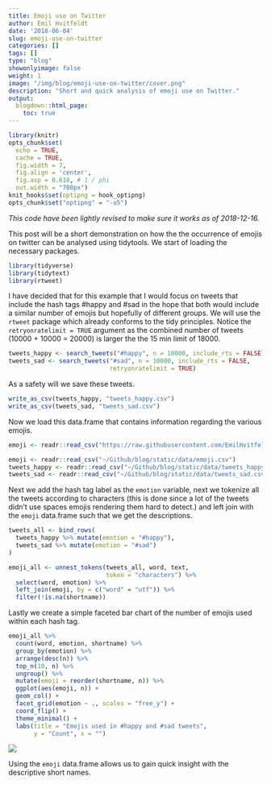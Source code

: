```yaml
---
title: Emoji use on Twitter
author: Emil Hvitfeldt
date: '2018-06-04'
slug: emoji-use-on-twitter
categories: []
tags: []
type: "blog"
showonlyimage: false
weight: 1
image: "/img/blog/emoji-use-on-twitter/cover.png"
description: "Short and quick analysis of emoji use on Twitter."
output:
  blogdown::html_page:
    toc: true
---
```


```r
library(knitr)
opts_chunk$set(
  echo = TRUE, 
  cache = TRUE,
  fig.width = 7, 
  fig.align = 'center',
  fig.asp = 0.618, # 1 / phi
  out.width = "700px")
knit_hooks$set(optipng = hook_optipng)
opts_chunk$set("optipng" = "-o5")
```

*This code have been lightly revised to make sure it works as of 2018-12-16.*  

This post will be a short demonstration on how the the occurrence of emojis on twitter can be analysed using tidytools. We start of loading the necessary packages.

```r
library(tidyverse)
library(tidytext)
library(rtweet)
```

I have decided that for this example that I would focus on tweets that include the hash tags #happy and #sad in the hope that both would include a similar number of emojis but hopefully of different groups. We will use the `rtweet` package which already conforms to the tidy principles. Notice the `retryonratelimit = TRUE` argument as the combined number of tweets (10000 + 10000 = 20000) is larger the the 15 min limit of 18000.
 
```r
tweets_happy <- search_tweets("#happy", n = 10000, include_rts = FALSE)
tweets_sad <- search_tweets("#sad", n = 10000, include_rts = FALSE, 
                            retryonratelimit = TRUE)
```

As a safety will we save these tweets. 

```r
write_as_csv(tweets_happy, "tweets_happy.csv")
write_as_csv(tweets_sad, "tweets_sad.csv")
```

Now we load this data.frame that contains information regarding the various emojis.

```r
emoji <- readr::read_csv("https://raw.githubusercontent.com/EmilHvitfeldt/Emoji-table/master/emoji.csv")
```

```r
emoji <- readr::read_csv("~/Github/blog/static/data/emoji.csv")
tweets_happy <- readr::read_csv("~/Github/blog/static/data/tweets_happy.csv")
tweets_sad <- readr::read_csv("~/Github/blog/static/data/tweets_sad.csv")
```

Next we add the hash tag label as the `emotion` variable, next we tokenize all the tweets according to characters (this is done since a lot of the tweets didn't use spaces emojis rendering them hard to detect.) and left join with the `emoji` data.frame such that we get the descriptions.

```r
tweets_all <- bind_rows(
  tweets_happy %>% mutate(emotion = "#happy"),
  tweets_sad %>% mutate(emotion = "#sad")
)

emoji_all <- unnest_tokens(tweets_all, word, text, 
                           token = "characters") %>%
  select(word, emotion) %>%
  left_join(emoji, by = c("word" = "utf")) %>%
  filter(!is.na(shortname))
```

Lastly we create a simple faceted bar chart of the number of emojis used within each hash tag.

```r
emoji_all %>%
  count(word, emotion, shortname) %>%
  group_by(emotion) %>%
  arrange(desc(n)) %>%
  top_n(10, n) %>%
  ungroup() %>%
  mutate(emoji = reorder(shortname, n)) %>%
  ggplot(aes(emoji, n)) +
  geom_col() +
  facet_grid(emotion ~ ., scales = "free_y") +
  coord_flip() +
  theme_minimal() +
  labs(title = "Emojis used in #happy and #sad tweets",
       y = "Count", x = "")
```

![](/img/blog/emoji-use-on-twitter/unnamed-chunk-7-1.png)

Using the `emoji` data.frame allows us to gain quick insight with the descriptive short names.